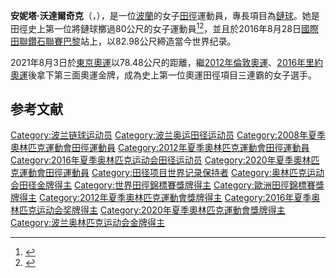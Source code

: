 {{noteTA
|1=zh-hans:阿妮塔;zh-hant:安妮塔;
}}
{{Infobox sportsperson
| headercolor    = 
| name           = 安妮塔·沃達爾奇克<br>Anita Włodarczyk
| image          = AnitaWRio2016 cropped.jpg
| imagesize      = 
| caption        = 安妮塔·沃達爾奇克参加[[2016年里约奥运会|2016年里约奥运会]]
| nickname       = 
| nationality    = {{POL}}
| residence      = 
| birth_date     = {{Birth date and age|1985|8|8|df=y}}
| birth_place    = [[波蘭人民共和國|波蘭]][[大波蘭省|大波蘭省]][[拉維奇|拉維奇]]
| height         = {{height|m=1.78}}<ref name="IAAFbio">[http://www.iaaf.org/athletes/biographies/letter=0/athcode=201743 Anita Włodarczyk's profile at the IAAF site]</ref>
| weight         = {{convert|94|kg|lb|0|abbr=on}}<ref name="IAAFbio" />
| sport          = [[田径|田径]]
| event          = [[鏈球|鏈球]]
| collegeteam    = 
| club           = Skra Warsaw
| coach          = 
| retired        = 
| show-medals    = 
| medaltemplates = 
{{MedalSport|田徑}}
{{MedalCountry|{{POL}}}}
{{MedalOlympics}}
{{MedalGold|[[2012年夏季奥林匹克运动会|2012年 倫敦]]|[[2012年夏季奧林匹克運動會田徑女子鏈球比賽|鏈球]]}}
{{MedalGold|[[2016年夏季奥林匹克运动会|2016年 里約]]|[[2016年夏季奧林匹克運動會田徑女子鏈球比賽|鏈球]]}}
{{MedalGold|[[2020年夏季奥林匹克运动会|2020年 東京]]|[[2020年夏季奧林匹克運動會田徑女子鏈球比賽|鏈球]]}}
{{MedalCompetition|[[世界田径锦标赛|世界田径锦标赛]]}}
{{MedalGold|[[2009年世界田径锦标赛|2009年 柏林]]|{{le|2009年世界田徑錦標賽女子鏈球比賽|2009 World Championships in Athletics – Women's hammer throw|鏈球}}}}
{{MedalGold|[[2013年世界田徑錦標賽|2013年 莫斯科]]|{{le|2013年世界田徑錦標賽女子鏈球比賽|2013 World Championships in Athletics – Women's hammer throw|鏈球}}}}
{{MedalGold|[[2015年世界田徑錦標賽|2015年 北京]]|{{le|2015年世界田徑錦標賽女子鏈球比賽|2015 World Championships in Athletics – Women's hammer throw|鏈球}}}}
{{MedalGold|[[2017年世界田徑錦標賽|2017年 倫敦]]|{{le|2017年世界田徑錦標賽女子鏈球比賽|2017 World Championships in Athletics – Women's hammer throw|鏈球}}}}
{{MedalCompetition|[[歐洲田徑錦標賽|歐洲田徑錦標賽]]}}
{{MedalGold|{{le|2012年歐洲田徑錦標賽|2012 European Athletics Championships|2012年 赫爾辛基}}|{{le|2012年歐洲田徑錦標賽女子鏈球比賽|2012 European Athletics Championships – Women's hammer throw|鏈球}}}}
{{MedalGold|{{le|2014年歐洲田徑錦標賽|2014 European Athletics Championships|2014年 蘇黎世}}|{{le|2014年歐洲田徑錦標賽女子鏈球比賽|2014 European Athletics Championships – Women's hammer throw|鏈球}}}}
{{MedalGold|{{le|2016年歐洲田徑錦標賽|2016 European Athletics Championships|2016年 阿姆斯特丹}}|{{le|2016年歐洲田徑錦標賽女子鏈球比賽|2016 European Athletics Championships – Women's hammer throw|鏈球}}}}
{{MedalGold|{{le|2018年歐洲田徑錦標賽|2018 European Athletics Championships|2018年 柏林}}|{{le|2018年歐洲田徑錦標賽女子鏈球比賽|2018 European Athletics Championships – Women's hammer throw|鏈球}}}}
{{MedalBronze|[[2010年歐洲田徑錦標賽|2010年 巴塞隆納]]|{{le|2010年歐洲田徑錦標賽女子鏈球比賽|2010 European Athletics Championships – Women's hammer throw|鏈球}}}}
}}

'''安妮塔·沃達爾奇克'''（{{lang-pl|Anita Włodarczyk}}，{{bd|1985年|8月8日||}}），是一位[[波蘭|波蘭]]的女子[[田徑|田徑]]運動員，專長項目為[[鏈球|鏈球]]。她是田徑史上第一位將鏈球擲過80公尺的女子運動員<ref name=cna>{{cite news|title=突破80米障礙 波蘭女將改寫鏈球紀錄|url=http://www.cna.com.tw/news/aspt/201508020007-1.aspx|accessdate=2015-08-02|agency=[[中央通訊社|中央通訊社]]|date=2015-08-02|archive-date=2017-11-07|archive-url=https://web.archive.org/web/20171107170203/http://www.cna.com.tw/news/aspt/201508020007-1.aspx|dead-url=no}}</ref><ref name=appletw>{{cite news|author1=黎建忠|title=波蘭女將沃爾達齊克 鏈球破80公尺史上第1人|url=http://www.appledaily.com.tw/realtimenews/article/new/20150802/660499/|accessdate=2015-08-02|agency=[[台灣蘋果日報|台灣蘋果日報]]|date=2015-08-02|archive-date=2016-03-04|archive-url=https://web.archive.org/web/20160304095956/http://www.appledaily.com.tw/realtimenews/article/new/20150802/660499/|dead-url=no}}</ref>，並且於2016年8月28日[[國際田聯鑽石聯賽|國際田聯鑽石聯賽]][[巴黎|巴黎]]站上，以82.98公尺締造當今世界纪录。

2021年8月3日於[[2020年東京奧運|東京奧運]]以78.48公尺的距離，繼[[2012年倫敦奧運|2012年倫敦奧運]]、[[2016年夏季奥林匹克运动会|2016年里約奧運]]後拿下第三面奧運金牌，成為史上第一位奧運田徑項目三連霸的女子選手。

==参考文献==
{{reflist}}

{{奥林匹克运动会田径女子链球冠军}}

{{DEFAULTSORT:Wlodarczyk, Anita}}
[[Category:波兰链球运动员|Category:波兰链球运动员]]
[[Category:波兰奥运田径运动员|Category:波兰奥运田径运动员]]
[[Category:2008年夏季奧林匹克運動會田徑運動員|Category:2008年夏季奧林匹克運動會田徑運動員]]
[[Category:2012年夏季奧林匹克運動會田徑運動員|Category:2012年夏季奧林匹克運動會田徑運動員]]
[[Category:2016年夏季奥林匹克运动会田径运动员|Category:2016年夏季奥林匹克运动会田径运动员]]
[[Category:2020年夏季奧林匹克運動會田徑運動員|Category:2020年夏季奧林匹克運動會田徑運動員]]
[[Category:田径项目世界记录保持者|Category:田径项目世界记录保持者]]
[[Category:奥林匹克运动会田径金牌得主|Category:奥林匹克运动会田径金牌得主]]
[[Category:世界田徑錦標賽獎牌得主|Category:世界田徑錦標賽獎牌得主]]
[[Category:歐洲田徑錦標賽獎牌得主|Category:歐洲田徑錦標賽獎牌得主]]
[[Category:2012年夏季奧林匹克運動會獎牌得主|Category:2012年夏季奧林匹克運動會獎牌得主]]
[[Category:2016年夏季奥林匹克运动会奖牌得主|Category:2016年夏季奥林匹克运动会奖牌得主]]
[[Category:2020年夏季奧林匹克運動會獎牌得主|Category:2020年夏季奧林匹克運動會獎牌得主]]
[[Category:波兰奥林匹克运动会金牌得主|Category:波兰奥林匹克运动会金牌得主]]